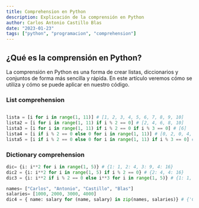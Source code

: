```yaml
---
title: Comprehension en Python
description: Explicación de la comprensión en Python
author: Carlos Antonio Castillo Blas
date: "2023-01-23"
tags: ["python", "programacion", "comprehension"]
---
```


## ¿Qué es la comprensión en Python?

La comprensión en Python es una forma de crear listas, diccionarios y conjuntos de forma más sencilla y rápida. En este artículo veremos cómo se utiliza y cómo se puede aplicar en nuestro código.

### List comprehension

```python

lista = [i for i in range(1, 11)] # [1, 2, 3, 4, 5, 6, 7, 8, 9, 10]
lista2 = [i for i in range(1, 11) if i % 2 == 0] # [2, 4, 6, 8, 10]
lista3 = [i for i in range(1, 11) if i % 2 == 0 if i % 3 == 0] # [6]
lista4 = [i if i % 2 == 0 else 0 for i in range(1, 11)] # [0, 2, 0, 4, 0, 6, 0, 8, 0, 10]
lista5 = [i if i % 2 == 0 else 0 for i in range(1, 11) if i % 3 == 0] # [0, 6, 0]
```

### Dictionary comprehension

```python
dic= {i: i**2 for i in range(1, 5)} # {1: 1, 2: 4, 3: 9, 4: 16}
dic2 = {i: i**2 for i in range(1, 5) if i % 2 == 0} # {2: 4, 4: 16}
dic3 = {i: i**2 if i % 2 == 0 else i**3 for i in range(1, 5)} # {1: 1, 2: 4, 3: 27, 4: 16}

names= ["Carlos", "Antonio", "Castillo", "Blas"]
salaries= [1000, 2000, 3000, 4000]
dic4 = { name: salary for (name, salary) in zip(names, salaries)} # {'Carlos': 1000, 'Antonio': 2000, 'Castillo': 3000, 'Blas': 4000}
```
